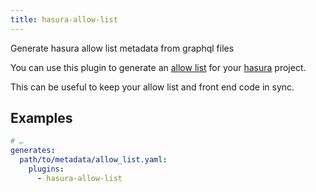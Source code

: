 ```yaml
---
title: hasura-allow-list
---
```




<PackageHeader />

Generate hasura allow list metadata from graphql files

You can use this plugin to generate an [allow list](https://hasura.io/docs/latest/graphql/cloud/security/allow-lists.html) for your [hasura](https://hasura.io) project.

This can be useful to keep your allow list and front end code in sync.

## Examples

```yaml {5}
# …
generates:
  path/to/metadata/allow_list.yaml:
    plugins:
      - hasura-allow-list
```

<PackageApiDocs />
